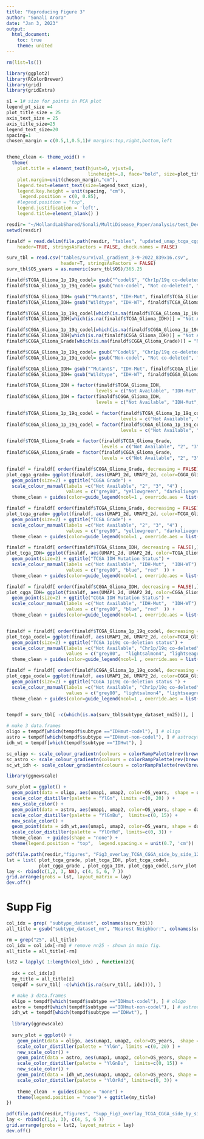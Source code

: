 ```yaml
---
title: "Reproducing Figure 3"
author: "Sonali Arora"
date: "Jan 3, 2023"
output:
  html_document:
    toc: true
    theme: united
---
```


```r

rm(list=ls())

library(ggplot2)
library(RColorBrewer)
library(grid)
library(gridExtra)

s1 = 1# size for points in PCA plot
legend_pt_size =4
plot_title_size = 25
axis_text_size = 25
axis_title_size=25
legend_text_size=20
spacing=1
chosen_margin = c(0.5,1,0.5,1)# margins:top,right,bottom,left


theme_clean <- theme_void() +
  theme(
    plot.title = element_text(hjust=0, vjust=0, 
                              lineheight=.8, face="bold", size=plot_title_size ),
    plot.margin=unit(chosen_margin,"cm"), 
    legend.text=element_text(size=legend_text_size),
    legend.key.height = unit(spacing, "cm"),
     legend.position = c(0, 0.85),
    #legend.position = "top",
    legend.justification = 'left',
    legend.title=element_blank() )

resdir= "~/HollandLabShared/Sonali/MultiDisease_Paper/analysis/test_Dec_2022"
setwd(resdir)

finaldf = read.delim(file.path(resdir, "tables", "updated_umap_tcga_cgga_9_15_2021.txt"),
    header=TRUE, stringsAsFactors = FALSE, check.names = FALSE)

surv_tbl = read.csv("tables/survival_gradient_3-9-2022_839x16.csv", 
                    header=T, stringsAsFactors = FALSE)
surv_tbl$OS_years = as.numeric(surv_tbl$OS)/365.25

finaldf$TCGA_Glioma_1p_19q_codel= gsub("^codel$", "Chr1p/19q co-deleted", finaldf$TCGA_Glioma_1p_19q_codel)
finaldf$TCGA_Glioma_1p_19q_codel= gsub("non-codel", "Not co-deleted", finaldf$TCGA_Glioma_1p_19q_codel)

finaldf$TCGA_Glioma_IDH= gsub("^Mutant$", "IDH-Mut", finaldf$TCGA_Glioma_IDH)
finaldf$TCGA_Glioma_IDH= gsub("Wildtype", "IDH-WT", finaldf$TCGA_Glioma_IDH)

finaldf$TCGA_Glioma_1p_19q_codel[which(is.na(finaldf$TCGA_Glioma_1p_19q_codel))] = "Not Available"
finaldf$TCGA_Glioma_IDH[which(is.na(finaldf$TCGA_Glioma_IDH))] = "Not Available"

finaldf$CGGA_Glioma_1p_19q_codel[which(is.na(finaldf$CGGA_Glioma_1p_19q_codel))] = "Not Available"
finaldf$CGGA_Glioma_IDH[which(is.na(finaldf$CGGA_Glioma_IDH))] = "Not Available"
finaldf$CGGA_Glioma_Grade[which(is.na(finaldf$CGGA_Glioma_Grade))] = "Not Available"

finaldf$CGGA_Glioma_1p_19q_codel= gsub("^Codel$", "Chr1p/19q co-deleted", finaldf$CGGA_Glioma_1p_19q_codel)
finaldf$CGGA_Glioma_1p_19q_codel= gsub("Non-codel", "Not co-deleted", finaldf$CGGA_Glioma_1p_19q_codel)

finaldf$CGGA_Glioma_IDH= gsub("^Mutant$", "IDH-Mut", finaldf$CGGA_Glioma_IDH)
finaldf$CGGA_Glioma_IDH= gsub("Wildtype", "IDH-WT", finaldf$CGGA_Glioma_IDH)

finaldf$TCGA_Glioma_IDH = factor(finaldf$TCGA_Glioma_IDH, 
                                 levels = c("Not Available", "IDH-Mut", "IDH-WT"))
finaldf$CGGA_Glioma_IDH = factor(finaldf$CGGA_Glioma_IDH, 
                                 levels = c("Not Available", "IDH-Mut", "IDH-WT"))

finaldf$TCGA_Glioma_1p_19q_codel = factor(finaldf$TCGA_Glioma_1p_19q_codel, 
                                          levels = c("Not Available", "Chr1p/19q co-deleted", "Not co-deleted"))
finaldf$CGGA_Glioma_1p_19q_codel = factor(finaldf$CGGA_Glioma_1p_19q_codel, 
                                          levels = c("Not Available", "Chr1p/19q co-deleted", "Not co-deleted"))

finaldf$TCGA_Glioma_Grade = factor(finaldf$TCGA_Glioma_Grade, 
                                   levels = c("Not Available", "2", "3", "4"))
finaldf$CGGA_Glioma_Grade = factor(finaldf$CGGA_Glioma_Grade, 
                                   levels = c("Not Available", "2", "3", "4"))

finaldf = finaldf[ order(finaldf$CGGA_Glioma_Grade, decreasing = FALSE), ]
plot_cgga_grade= ggplot(finaldf, aes(UMAP1_2d, UMAP2_2d, color=CGGA_Glioma_Grade )) +
  geom_point(size=2) + ggtitle("CGGA Grade") +
  scale_colour_manual(labels =c("Not Available", "2", "3", "4") ,
                      values = c("grey80", "yellowgreen", "darkolivegreen" , "red" )) +
  theme_clean + guides(color=guide_legend(ncol=1 , override.aes = list(size=4)) )

finaldf = finaldf[ order(finaldf$TCGA_Glioma_Grade, decreasing = FALSE), ]
plot_tcga_grade= ggplot(finaldf, aes(UMAP1_2d, UMAP2_2d, color=TCGA_Glioma_Grade )) +
  geom_point(size=2) + ggtitle("TCGA Grade") +
  scale_colour_manual(labels =c("Not Available", "2", "3", "4") ,
                      values = c("grey80", "yellowgreen", "darkolivegreen" , "red" )) +
  theme_clean + guides(color=guide_legend(ncol=1 , override.aes = list(size=4)) )

finaldf = finaldf[ order(finaldf$TCGA_Glioma_IDH, decreasing = FALSE),]
plot_tcga_IDH= ggplot(finaldf, aes(UMAP1_2d, UMAP2_2d, color=TCGA_Glioma_IDH )) +
  geom_point(size=2) + ggtitle("TCGA IDH Mutation Status") +
  scale_colour_manual(labels =c("Not Available", "IDH-Mut",  "IDH-WT") ,
                      values = c("grey80", "blue", "red"  )) +
  theme_clean + guides(color=guide_legend(ncol=1 , override.aes = list(size=4)) )

finaldf = finaldf[ order(finaldf$CGGA_Glioma_IDH, decreasing = FALSE),]
plot_cgga_IDH= ggplot(finaldf, aes(UMAP1_2d, UMAP2_2d, color=CGGA_Glioma_IDH )) +
  geom_point(size=2) + ggtitle("CGGA IDH Mutation Status") +
  scale_colour_manual(labels =c("Not Available", "IDH-Mut",  "IDH-WT") ,
                      values = c("grey80", "blue", "red"  )) +
  theme_clean + guides(color=guide_legend(ncol=1 , override.aes = list(size=4)) )


finaldf = finaldf[ order(finaldf$TCGA_Glioma_1p_19q_codel, decreasing = FALSE),]
plot_tcga_codel= ggplot(finaldf, aes(UMAP1_2d, UMAP2_2d, color=TCGA_Glioma_1p_19q_codel )) +
  geom_point(size=2) + ggtitle("TCGA 1p19q co-deletion status") +
  scale_colour_manual(labels =c("Not Available", "Chr1p/19q co-deleted",  "Not co-deleted") ,
                      values = c("grey80",  "lightsalmon4", "lightseagreen"  )) +
  theme_clean + guides(color=guide_legend(ncol=1 , override.aes = list(size=4)) )

finaldf = finaldf[ order(finaldf$CGGA_Glioma_1p_19q_codel, decreasing = FALSE),]
plot_cgga_codel= ggplot(finaldf, aes(UMAP1_2d, UMAP2_2d, color=CGGA_Glioma_1p_19q_codel )) +
  geom_point(size=2) + ggtitle("CGGA 1p19q co-deletion status ") +
  scale_colour_manual(labels =c("Not Available", "Chr1p/19q co-deleted",  "Not co-deleted") ,
                      values = c("grey80", "lightsalmon4", "lightseagreen"  )) +
  theme_clean + guides(color=guide_legend(ncol=1 , override.aes = list(size=4)) )


tempdf = surv_tbl[ -c(which(is.na(surv_tbl$subtype_dataset_nn25))), ]

# make 3 data.frames
oligo = tempdf[which(tempdf$subtype =="IDHmut-codel"), ] # oligo
astro = tempdf[which(tempdf$subtype =="IDHmut-non-codel"), ] # astrocytoma
idh_wt = tempdf[which(tempdf$subtype =="IDHwt"), ]

sc_oligo <- scale_colour_gradientn(colours = colorRampPalette(rev(brewer.pal(9, "YlGn"))), limits=c(0, 20))
sc_astro <- scale_colour_gradientn(colours = colorRampPalette(rev(brewer.pal(9, "YlGnBu"))),  limits=c(0, 15))
sc_wt_idh <- scale_colour_gradientn(colours = colorRampPalette(rev(brewer.pal(9, "YlOrRd"))),  limits=c(0, 3))

library(ggnewscale)

surv_plot = ggplot() +
  geom_point(data = oligo, aes(umap1, umap2, color=OS_years,  shape = dataset), size = 2) +
  scale_color_distiller(palette = "YlGn", limits =c(0, 20) ) +    
  new_scale_color() +
  geom_point(data = astro, aes(umap1, umap2, color=OS_years, shape = dataset), size=2) +
  scale_color_distiller(palette = "YlGnBu",  limits=c(0, 15)) +  
  new_scale_color() +
  geom_point(data = idh_wt,aes(umap1, umap2, color=OS_years, shape = dataset), size=2) +
  scale_color_distiller(palette = "YlOrRd", limits=c(0, 3)) +  
  theme_clean  + guides(shape = "none") + 
  theme(legend.position = "top",  legend.spacing.x = unit(0.7, 'cm'))

pdf(file.path(resdir,"figures", "Fig3_overlay_TCGA_CGGA_side_by_side_12_19_2022.pdf"), width =24, height =12)
lst = list( plot_tcga_grade, plot_tcga_IDH, plot_tcga_codel,  
            plot_cgga_grade , plot_cgga_IDH, plot_cgga_codel,surv_plot )
lay <- rbind(c(1,2, 3, NA), c(4, 5, 6, 7 ))
grid.arrange(grobs = lst, layout_matrix = lay)
dev.off()
```

# Supp Fig 

```r
col_idx = grep( "subtype_dataset", colnames(surv_tbl))
all_title = gsub("subtype_dataset_nn", "Nearest Neighbor:", colnames(surv_tbl)[col_idx])

rm = grep("25", all_title)
col_idx = col_idx[-rm] # remove nn25 - shown in main fig.
all_title = all_title[-rm]

lst2 = lapply( 1:length(col_idx) , function(z){
  
  idx = col_idx[z]
  my_title = all_title[z]
  tempdf = surv_tbl[ -c(which(is.na(surv_tbl[, idx]))), ]

  # make 3 data.frames
  oligo = tempdf[which(tempdf$subtype =="IDHmut-codel"), ] # oligo
  astro = tempdf[which(tempdf$subtype =="IDHmut-non-codel"), ] # astrocytoma
  idh_wt = tempdf[which(tempdf$subtype =="IDHwt"), ]
  
  library(ggnewscale)
  
  surv_plot = ggplot() +
    geom_point(data = oligo, aes(umap1, umap2, color=OS_years,  shape = dataset), size = 2) +
    scale_color_distiller(palette = "YlGn", limits =c(0, 20) ) +    
    new_scale_color() +
    geom_point(data = astro, aes(umap1, umap2, color=OS_years, shape = dataset), size=2) +
    scale_color_distiller(palette = "YlGnBu",  limits=c(0, 15)) +  
    new_scale_color() +
    geom_point(data = idh_wt,aes(umap1, umap2, color=OS_years, shape = dataset), size=2) +
    scale_color_distiller(palette = "YlOrRd", limits=c(0, 3)) +  
    
    theme_clean  + guides(shape = "none") +  
    theme(legend.position = "none") + ggtitle(my_title) 
})

pdf(file.path(resdir,"figures", "Supp_Fig3_overlay_TCGA_CGGA_side_by_side_diff_nn_12_19_2022.pdf"), width =12, height =10)
lay <- rbind(c(1,2, 3), c(4, 5, 6 ))
grid.arrange(grobs = lst2, layout_matrix = lay)
dev.off()

```
